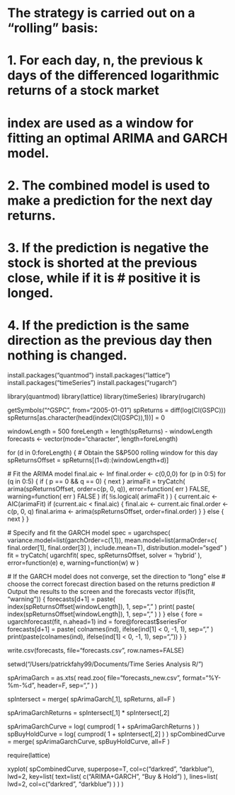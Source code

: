 # The strategy is carried out on a "rolling" basis:
# 1. For each day, n, the previous k days of the differenced logarithmic returns of a stock market
# index are used as a window for fitting an optimal ARIMA and GARCH model.
# 2. The combined model is used to make a prediction for the next day returns.
# 3. If the prediction is negative the stock is shorted at the previous close, while if it is      # positive it is longed.
# 4. If the prediction is the same direction as the previous day then nothing is changed.

install.packages("quantmod")
install.packages("lattice")
install.packages("timeSeries")
install.packages("rugarch")

library(quantmod)
library(lattice)
library(timeSeries)
library(rugarch)

getSymbols("^GSPC", from="2005-01-01")
spReturns = diff(log(Cl(GSPC)))
spReturns[as.character(head(index(Cl(GSPC)),1))] = 0

windowLength = 500
foreLength = length(spReturns) - windowLength
forecasts <- vector(mode="character", length=foreLength)

for (d in 0:foreLength) {
  # Obtain the S&P500 rolling window for this day
  spReturnsOffset = spReturns[(1+d):(windowLength+d)]

  # Fit the ARIMA model
  final.aic <- Inf
  final.order <- c(0,0,0)
  for (p in 0:5) for (q in 0:5) {
    if ( p == 0 && q == 0) {
      next
    }
    arimaFit = tryCatch( arima(spReturnsOffset, order=c(p, 0, q)),
      error=function( err ) FALSE,
      warning=function( err ) FALSE )
    if( !is.logical( arimaFit ) ) {
      current.aic <- AIC(arimaFit)
      if (current.aic < final.aic) {
        final.aic <- current.aic
        final.order <- c(p, 0, q)
        final.arima <- arima(spReturnsOffset, order=final.order)
      }
    } else {
      next
    }
  }

  # Specify and fit the GARCH model
  spec = ugarchspec(
    variance.model=list(garchOrder=c(1,1)),
    mean.model=list(armaOrder=c(
      final.order[1], final.order[3]
    ), include.mean=T),
    distribution.model="sged"
  )
  fit = tryCatch(
    ugarchfit(
      spec, spReturnsOffset, solver = 'hybrid'
    ), error=function(e) e, warning=function(w) w
  )

  # If the GARCH model does not converge, set the direction to "long" else
  # choose the correct forecast direction based on the returns prediction
  # Output the results to the screen and the forecasts vector
  if(is(fit, "warning")) {
    forecasts[d+1] = paste(
      index(spReturnsOffset[windowLength]), 1, sep=","
    )
   print(
     paste(
       index(spReturnsOffset[windowLength]), 1, sep=","
     )
   )
  } else {
    fore = ugarchforecast(fit, n.ahead=1)
    ind = fore@forecast$seriesFor
    forecasts[d+1] = paste(
     colnames(ind), ifelse(ind[1] < 0, -1, 1), sep=","
    )
    print(paste(colnames(ind), ifelse(ind[1] < 0, -1, 1), sep=","))
  }
}

write.csv(forecasts, file="forecasts.csv", row.names=FALSE)



setwd("/Users/patrickfahy99/Documents/Time Series Analysis R/")

spArimaGarch = as.xts(
  read.zoo(
    file="forecasts_new.csv", format="%Y-%m-%d", header=F, sep=","
  )
)

spIntersect = merge( spArimaGarch[,1], spReturns, all=F )

spArimaGarchReturns = spIntersect[,1] * spIntersect[,2]

spArimaGarchCurve = log( cumprod( 1 + spArimaGarchReturns ) )
spBuyHoldCurve = log( cumprod( 1 + spIntersect[,2] ) )
spCombinedCurve = merge( spArimaGarchCurve, spBuyHoldCurve, all=F )

require(lattice)

xyplot(
  spCombinedCurve,
  superpose=T,
  col=c("darkred", "darkblue"),
  lwd=2,
  key=list(
    text=list(
      c("ARIMA+GARCH", "Buy & Hold")
    ),
    lines=list(
      lwd=2, col=c("darkred", "darkblue")
    )
  )
)

